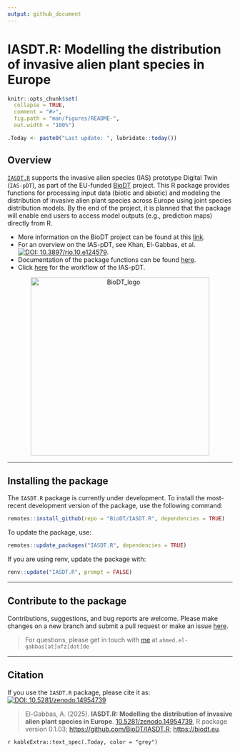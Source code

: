```yaml
---
output: github_document
---
```


# IASDT.R: Modelling the distribution of invasive alien plant species in Europe

```r
knitr::opts_chunk$set(
  collapse = TRUE,
  comment = "#>",
  fig.path = "man/figures/README-",
  out.width = "100%")

.Today <- paste0("Last update: ", lubridate::today())
```

## Overview

[`IASDT.R`](https://biodt.github.io/IASDT.R) supports the invasive alien species (IAS) prototype Digital Twin (`IAS-pDT`), as part of the EU-funded
<a href="https://biodt.eu/" target="_blank">BioDT</a> project. This R package provides functions for processing input data (biotic and abiotic) and modeling the distribution of invasive alien plant species across Europe using joint species distribution models. By the end of the project, it is planned that the package will enable end users to access model outputs (e.g., prediction maps) directly from R.

- More information on the BioDT project can be found at this <a href="https://biodt.eu/" target="_blank">link</a>.
- For an overview on the IAS-pDT, see Khan, El-Gabbas, et al. <a href="https://doi.org/10.3897/rio.10.e124579" target="_blank"><img src="https://img.shields.io/badge/DOI:-10.3897/rio.10.e124579-blue" alt="DOI: 10.3897/rio.10.e124579"/></a>.
- Documentation of the package functions can be found <a href="https://biodt.github.io/IASDT.R/reference/index.html" target="_blank">here</a>.
- Click <a href="https://github.com/BioDT/uc-ias-workflows">here</a> for the workflow of the IAS-pDT.

<center><img src="https://git.ufz.de/uploads/-/system/group/avatar/4444/biodt.png" alt="BioDT_logo" width="400"> </center>

<hr>

## Installing the package

The `IASDT.R` package is currently under development. To install the most-recent development version of the package, use the following command:

```r
remotes::install_github(repo = "BioDT/IASDT.R", dependencies = TRUE)
```

To update the package, use:

```r
remotes::update_packages("IASDT.R", dependencies = TRUE)
```

If you are using renv, update the package with:

```r
renv::update("IASDT.R", prompt = FALSE)
```

<hr>

## Contribute to the package

Contributions, suggestions, and bug reports are welcome. Please make changes on a new branch and submit a pull request or make an issue [here](https://github.com/BioDT/IASDT.R/issues).

> For questions, please get in touch with [me](https://elgabbas.netlify.app/) at `ahmed.el-gabbas[at]ufz[dot]de`

<hr>

## Citation

If you use the `IASDT.R` package, please cite it as: <a href="https://doi.org/10.5281/zenodo.14954739" target="_blank"><img role="button" tabindex="0" id="modal-858828210-trigger" aria-controls="modal-858828210" aria-expanded="false" class="doi-modal-trigger block m-0" src="https://zenodo.org/badge/DOI/10.5281/zenodo.14954739.svg" alt="DOI: 10.5281/zenodo.14954739"/></a>

> El-Gabbas, A. (2025). **IASDT.R: Modelling the distribution of invasive alien plant species in Europe**. <a href="https://doi.org/10.5281/zenodo.14954739" target="_blank">10.5281/zenodo.14954739</a>, R package version 0.1.03; <a href="https://github.com/BioDT/IASDT.R" target="_blank">https://github.com/BioDT/IASDT.R</a>; <a href="https://biodt.eu" target="_blank">https://biodt.eu</a>.

`r kableExtra::text_spec(.Today, color = "grey")`
